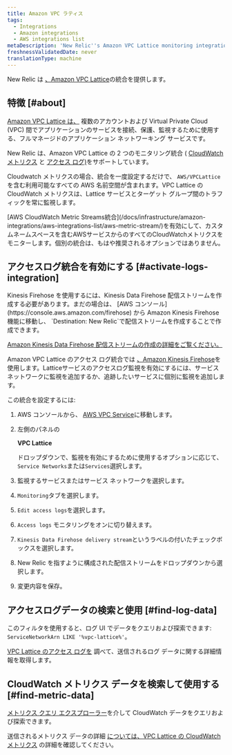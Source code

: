 ```yaml
---
title: Amazon VPC ラティス
tags:
  - Integrations
  - Amazon integrations
  - AWS integrations list
metaDescription: 'New Relic''s Amazon VPC Lattice monitoring integration: how to enable it, and the data it reports.'
freshnessValidatedDate: never
translationType: machine
---
```


New Relic は [、Amazon VPC Lattice](https://docs.aws.amazon.com/vpc-lattice/latest/ug/what-is-vpc-lattice.html)の統合を提供します。

## 特徴 [#about]

[Amazon VPC Lattice は、](https://aws.amazon.com/vpc/lattice/) 複数のアカウントおよび Virtual Private Cloud (VPC) 間でアプリケーションのサービスを接続、保護、監視するために使用する、フルマネージドのアプリケーション ネットワーキング サービスです。

New Relic は、Amazon VPC Lattice の 2 つのモニタリング統合 ( [CloudWatch メトリクス](https://docs.aws.amazon.com/vpc-lattice/latest/ug/monitoring-cloudwatch.html) と [アクセス ログ)](https://docs.aws.amazon.com/vpc-lattice/latest/ug/monitoring-access-logs.html)をサポートしています。

Cloudwatch メトリクスの場合、統合を一度設定するだけで、 `AWS/VPCLattice`を含む利用可能なすべての AWS 名前空間が含まれます。VPC Lattice の CloudWatch メトリクスは、Lattice サービスとターゲット グループ間のトラフィックを常に監視します。

<Callout variant="important">
  [AWS CloudWatch Metric Streams統合](/docs/infrastructure/amazon-integrations/aws-integrations-list/aws-metric-stream/)を有効にして、カスタムネームスペースを含むAWSサービスからのすべてのCloudWatchメトリクスをモニターします。個別の統合は、もはや推奨されるオプションではありません。
</Callout>

## アクセスログ統合を有効にする [#activate-logs-integration]

<Callout variant="important">
  Kinesis Firehose を使用するには、Kinesis Data Firehose 配信ストリームを作成する必要があります。まだの場合は、 [AWS コンソール](https://console.aws.amazon.com/firehose) から Amazon Kinesis Firehose 機能に移動し、 `Destination: New Relic`で配信ストリームを作成することで作成できます。

  [Amazon Kinesis Data Firehose 配信ストリームの作成の詳細をご覧ください。](https://docs.aws.amazon.com/firehose/latest/dev/basic-create.html?icmpid=docs_console_unmapped)
</Callout>

Amazon VPC Lattice のアクセス ログ統合では [、Amazon Kinesis Firehose](https://aws.amazon.com/kinesis/data-firehose/)を使用します。Latticeサービスのアクセスログ監視を有効にするには、サービスネットワークに監視を追加するか、追跡したいサービスに個別に監視を追加します。

この統合を設定するには:

1. AWS コンソールから、 [AWS VPC Service](https://console.aws.amazon.com/vpc)に移動します。

2. 左側のパネルの

   <DNT>**VPC Lattice**</DNT>

   ドロップダウンで、監視を有効にするために使用するオプションに応じて、 `Service Networks`または`Services`選択します。

3. 監視するサービスまたはサービス ネットワークを選択します。

4. `Monitoring`タブを選択します。

5. `Edit access logs`を選択します。

6. `Access logs` モニタリングをオンに切り替えます。

7. `Kinesis Data Firehose delivery stream`というラベルの付いたチェックボックスを選択します。

8. New Relic を指すように構成された配信ストリームをドロップダウンから選択します。

9. 変更内容を保存。

## アクセスログデータの検索と使用 [#find-log-data]

このフィルタを使用すると、ログ UI でデータをクエリおよび探索できます: `ServiceNetworkArn LIKE '%vpc-lattice%'`。

[VPC Lattice のアクセス ログを](https://docs.aws.amazon.com/vpc-lattice/latest/ug/monitoring-access-logs.html) 調べて、送信されるログ データに関する詳細情報を取得します。

## CloudWatch メトリクス データを検索して使用する [#find-metric-data]

[メトリクス クエリ エクスプローラー](/docs/data-apis/understand-data/metric-data/query-metric-data-type/)を介して CloudWatch データをクエリおよび探索できます。

送信されるメトリクス データの詳細 [については、VPC Lattice の CloudWatch メトリクス](https://docs.aws.amazon.com/vpc-lattice/latest/ug/monitoring-cloudwatch.html) の詳細を確認してください。